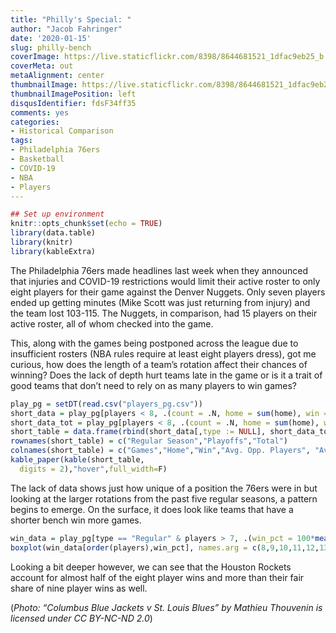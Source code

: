 ```yaml
---
title: "Philly's Special: "
author: "Jacob Fahringer"
date: '2020-01-15'
slug: philly-bench
coverImage: https://live.staticflickr.com/8398/8644681521_1dfac9eb25_b.jpg
coverMeta: out
metaAlignment: center
thumbnailImage: https://live.staticflickr.com/8398/8644681521_1dfac9eb25_b.jpg
thumbnailImagePosition: left
disqusIdentifier: fdsF34ff35
comments: yes
categories:
- Historical Comparison
tags:
- Philadelphia 76ers
- Basketball
- COVID-19
- NBA
- Players
---
```


```r
## Set up environment
knitr::opts_chunk$set(echo = TRUE)
library(data.table)
library(knitr)
library(kableExtra)
```

The Philadelphia 76ers made headlines last week when they announced that injuries and COVID-19 restrictions would limit their active roster to only eight players for their game against the Denver Nuggets. Only seven players ended up getting minutes (Mike Scott was just returning from injury) and the team lost 103-115. The Nuggets, in comparison, had 15 players on their active roster, all of whom checked into the game. 

This, along with the games being postponed across the league due to insufficient rosters (NBA rules require at least eight players dress), got me curious, how does the length of a team's rotation affect their chances of winning? Does the lack of depth hurt teams late in the game or is it a trait of good teams that don’t need to rely on as many players to win games?

```r
play_pg = setDT(read.csv("players_pg.csv"))
short_data = play_pg[players < 8, .(count = .N, home = sum(home), win = sum(win), opp_play = mean(opp_players), pts = mean(pts), opp_pts = mean(opp_pts)), by = type]
short_data_tot = play_pg[players < 8, .(count = .N, home = sum(home), win = sum(win), opp_play = mean(opp_players), pts = mean(pts), opp_pts = mean(opp_pts))]
short_table = data.frame(rbind(short_data[,type := NULL], short_data_tot))
rownames(short_table) = c("Regular Season","Playoffs","Total")
colnames(short_table) = c("Games","Home","Win","Avg. Opp. Players", "Avg. Points", "Avg. Opp. Points")
kable_paper(kable(short_table,
  digits = 2),"hover",full_width=F)
```

The lack of data shows just how unique of a position the 76ers were in but looking at the larger rotations from the past five regular seasons, a pattern begins to emerge. On the surface, it does look like teams that have a shorter bench win more games. 

```r
win_data = play_pg[type == "Regular" & players > 7, .(win_pct = 100*mean(win)), by = players]
boxplot(win_data[order(players),win_pct], names.arg = c(8,9,10,11,12,13,14), xlab = "Number of Players", ylab = "Win %", col = "darkblue", ylim = c(0,60))
```

Looking a bit deeper however, we can see that the Houston Rockets account for almost half of the eight player wins and more than their fair share of nine player wins as well.

(*Photo: "Columbus Blue Jackets v St. Louis Blues" by Mathieu Thouvenin is licensed under CC BY-NC-ND 2.0*)